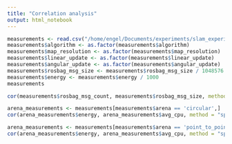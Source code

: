 ```yaml
---
title: "Correlation analysis"
output: html_notebook
---
```


```r
measurements <- read.csv("/home/engel/Documents/experiments/slam_experiment/run_table.csv")
measurements$algorithm <- as.factor(measurements$algorithm)
measurements$map_resolution <- as.factor(measurements$map_resolution)
measurements$linear_update <- as.factor(measurements$linear_update)
measurements$angular_update <- as.factor(measurements$angular_update)
measurements$rosbag_msg_size <- measurements$rosbag_msg_size / 1048576
measurements$energy <- measurements$energy / 1000
measurements
```

```r
cor(measurements$rosbag_msg_count, measurements$rosbag_msg_size, method = "spearman")
```

```r
arena_measurements <- measurements[measurements$arena == 'circular',]
cor(arena_measurements$energy, arena_measurements$avg_cpu, method = "spearman")
```
```r
arena_measurements <- measurements[measurements$arena == 'point_to_point',]
cor(arena_measurements$energy, arena_measurements$avg_cpu, method = "spearman")
```
